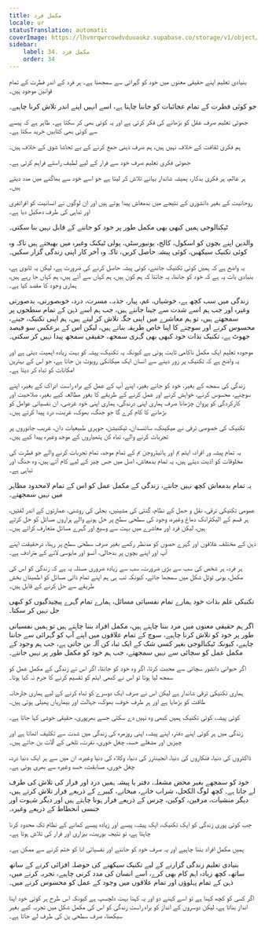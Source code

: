 ```yaml
---
title: مکمل فرد
locale: ur
statusTranslation: automatic
coverImage: https://lhvmrqwrcowdvduuaukz.supabase.co/storage/v1/object/public/strapi-uploads/small_cover-educacion-fundamental.webp-2d51a7828a2b1309555be27f7e2a61a0.webp
sidebar:
    label: 34. مکمل فرد
    order: 34
---
```

بنیادی تعلیم اپنے حقیقی معنوں میں خود کو گہرائی سے سمجھنا ہے۔ ہر فرد کے اندر فطرت کے تمام قوانین موجود ہیں۔

جو کوئی فطرت کے تمام عجائبات کو جاننا چاہتا ہے، اسے انہیں اپنے اندر تلاش کرنا چاہیے۔

جھوٹی تعلیم صرف عقل کو بڑھانے کی فکر کرتی ہے اور یہ کوئی بھی کر سکتا ہے۔ ظاہر ہے کہ پیسے سے کوئی بھی کتابیں خرید سکتا ہے۔

ہم فکری ثقافت کے خلاف نہیں ہیں، ہم صرف ذہنی جمع کرنے کے بے تحاشا شوق کے خلاف ہیں۔

جھوٹی فکری تعلیم صرف خود سے فرار کے لیے لطیف راستے فراہم کرتی ہے۔

ہر عالم، ہر فکری بدکار، ہمیشہ شاندار بہانے تلاش کر لیتا ہے جو اسے خود سے بھاگنے میں مدد دیتے ہیں۔

روحانیت کے بغیر دانشوری کے نتیجے میں بدمعاش پیدا ہوتے ہیں اور ان لوگوں نے انسانیت کو افراتفری اور تباہی کی طرف دھکیل دیا ہے۔

ٹیکنالوجی ہمیں کبھی بھی مکمل طور پر خود کو جاننے کے قابل نہیں بنا سکتی۔

والدین اپنے بچوں کو اسکول، کالج، یونیورسٹی، پولی ٹیکنک وغیرہ میں بھیجتے ہیں تاکہ وہ کوئی تکنیک سیکھیں، کوئی پیشہ حاصل کریں، تاکہ وہ آخر کار اپنی زندگی گزار سکیں۔

یہ واضح ہے کہ ہمیں کوئی تکنیک جاننے، کوئی پیشہ حاصل کرنے کی ضرورت ہے، لیکن یہ ثانوی ہے، بنیادی بات یہ ہے کہ خود کو جاننا، یہ جاننا کہ ہم کون ہیں، ہم کہاں سے آئے ہیں، ہم کہاں جا رہے ہیں، ہماری وجود کا مقصد کیا ہے۔

زندگی میں سب کچھ ہے، خوشیاں، غم، پیار، جذبہ، مسرت، درد، خوبصورتی، بدصورتی وغیرہ اور جب ہم اسے شدت سے جینا جانتے ہیں، جب ہم اسے ذہن کے تمام سطحوں پر سمجھتے ہیں، تو ہم معاشرے میں اپنی جگہ تلاش کر لیتے ہیں، ہم اپنی تکنیک، جینے، محسوس کرنے اور سوچنے کا اپنا خاص طریقہ بناتے ہیں، لیکن اس کے برعکس سو فیصد جھوٹ ہے، تکنیک بذات خود کبھی بھی گہری سمجھ، حقیقی سمجھ پیدا نہیں کر سکتی۔

موجودہ تعلیم ایک مکمل ناکامی ثابت ہوئی ہے کیونکہ یہ تکنیک، پیشہ کو بہت زیادہ اہمیت دیتی ہے اور یہ واضح ہے کہ تکنیک پر زور دینے سے انسان ایک میکانکی روبوٹ بن جاتا ہے، جو اس کے بہترین امکانات کو تباہ کر دیتا ہے۔

زندگی کی سمجھ کے بغیر، خود کو جانے بغیر، اپنے آپ کے عمل کے براہ راست ادراک کے بغیر، اپنے سوچنے، محسوس کرنے، خواہش کرنے اور عمل کرنے کے طریقے کا بغور مطالعہ کیے بغیر، صلاحیت اور کارکردگی کو پروان چڑھانا صرف ہماری اپنی درندگی، ہماری اپنی خود غرضی، ان نفسیاتی عوامل کو بڑھانے کا کام کرے گا جو جنگ، بھوک، غربت، درد پیدا کرتے ہیں۔

تکنیک کی خصوصی ترقی نے میکینک، سائنسدان، ٹیکنیشن، جوہری طبیعیات دان، غریب جانوروں پر تجربات کرنے والے، تباہ کن ہتھیاروں کے موجد وغیرہ پیدا کیے ہیں۔

یہ تمام پیشہ ور افراد، ایٹم بم اور ہائیڈروجن بم کے تمام موجد، تمام تجربات کرنے والے جو فطرت کی مخلوقات کو اذیت دیتے ہیں، یہ تمام بدمعاش، اصل میں جس چیز کے لیے کام آتے ہیں، وہ جنگ اور تباہی ہے۔

یہ تمام بدمعاش کچھ نہیں جانتے، زندگی کے مکمل عمل کو اس کے تمام لامحدود مظاہر میں نہیں سمجھتے۔

عمومی تکنیکی ترقی، نقل و حمل کے نظام، گنتی کی مشینیں، بجلی کی روشنی، عمارتوں کے اندر لفٹیں، ہر قسم کے الیکٹرانک دماغ وغیرہ، وجود کی سطحی سطح پر حل ہونے والے ہزاروں مسائل کو حل کرتے ہیں، لیکن فرد اور معاشرے میں بہت سے وسیع اور گہرے مسائل متعارف کراتے ہیں۔

ذہن کے مختلف علاقوں اور گہرے حصوں کو مدنظر رکھے بغیر صرف سطحی سطح پر رہنا، درحقیقت اپنے آپ اور اپنے بچوں پر بدحالی، آنسو اور مایوسی لانے کے مترادف ہے۔

ہر فرد، ہر شخص کی سب سے بڑی ضرورت، سب سے زیادہ ضروری مسئلہ یہ ہے کہ زندگی کو اس کی مکمل، یونی ٹوٹل شکل میں سمجھا جائے، کیونکہ تب ہی ہم اپنے تمام ذاتی مسائل کو اطمینان بخش طریقے سے حل کرنے کے قابل ہیں۔

تکنیکی علم بذات خود ہمارے تمام نفسیاتی مسائل، ہمارے تمام گہرے پیچیدگیوں کو کبھی حل نہیں کر سکتا۔

اگر ہم حقیقی معنوں میں مرد بننا چاہتے ہیں، مکمل افراد بننا چاہتے ہیں تو ہمیں نفسیاتی طور پر خود کو تلاش کرنا چاہیے، سوچ کے تمام علاقوں میں اپنے آپ کو گہرائی سے جاننا چاہیے، کیونکہ ٹیکنالوجی بغیر کسی شک کے ایک تباہ کن آلہ بن جاتی ہے، جب ہم وجود کے مکمل عمل کو سچائی سے نہیں سمجھتے، جب ہم خود کو مکمل طور پر نہیں جانتے۔

اگر حیوانی دانشور سچائی سے محبت کرتا، اگر وہ خود کو جانتا، اگر اس نے زندگی کے مکمل عمل کو سمجھ لیا ہوتا تو اس نے کبھی ایٹم کو تقسیم کرنے کا جرم نہ کیا ہوتا۔

ہماری تکنیکی ترقی شاندار ہے لیکن اس نے صرف ایک دوسرے کو تباہ کرنے کے لیے ہماری جارحانہ طاقت کو بڑھایا ہے اور ہر طرف خوف، بھوک، جہالت اور بیماریاں پھیلی ہوئی ہیں۔

کوئی پیشہ، کوئی تکنیک ہمیں کبھی وہ نہیں دے سکتی جسے بھرپوری، حقیقی خوشی کہا جاتا ہے۔

زندگی میں ہر کوئی اپنے دفتر، اپنے پیشہ، اپنی روزمرہ کی زندگی میں شدت سے تکلیف اٹھاتا ہے اور چیزیں اور مشغلے حسد، چغل خوری، نفرت، تلخی کے آلات بن جاتے ہیں۔

ڈاکٹروں کی دنیا، فنکاروں کی دنیا، انجینئرز کی دنیا، وکلاء کی دنیا وغیرہ، ان میں سے ہر ایک دنیا درد، چغل خوری، مسابقت، حسد وغیرہ سے بھری ہوئی ہے۔

خود کو سمجھے بغیر محض مشغلہ، دفتر یا پیشہ ہمیں درد اور فرار کی تلاش کی طرف لے جاتا ہے۔ کچھ لوگ الکحل، شراب خانے، میخانے، کیبرے کے ذریعے فرار تلاش کرتے ہیں، دیگر منشیات، مرفین، کوکین، چرس کے ذریعے فرار ہونا چاہتے ہیں اور دیگر شہوت اور جنسی انحطاط کے ذریعے وغیرہ۔

جب کوئی پوری زندگی کو ایک تکنیک، ایک پیشہ، پیسے اور زیادہ پیسے کمانے کے نظام تک محدود کرنا چاہتا ہے، تو نتیجہ بوریت، بیزاری اور فرار کی تلاش ہوتا ہے۔

ہمیں مکمل افراد بننا چاہیے اور یہ صرف خود کو جاننے اور نفسیاتی انا کو ختم کرنے سے ممکن ہے۔

بنیادی تعلیم زندگی گزارنے کے لیے تکنیک سیکھنے کی حوصلہ افزائی کرنے کے ساتھ ساتھ، کچھ زیادہ اہم کام بھی کرے، اسے انسان کی مدد کرنی چاہیے، تجربہ کرنے میں، ذہن کے تمام پہلوؤں اور تمام علاقوں میں وجود کے عمل کو محسوس کرنے میں۔

اگر کسی کو کچھ کہنا ہے تو اسے کہنے دو اور یہ کہنا بہت دلچسپ ہے کیونکہ اس طرح ہر کوئی خود اپنا انداز بناتا ہے، لیکن دوسروں کے انداز کو براہ راست زندگی کو اس کی مکمل شکل میں تجربہ کیے بغیر سیکھنا، صرف سطحی پن کی طرف لے جاتا ہے۔

